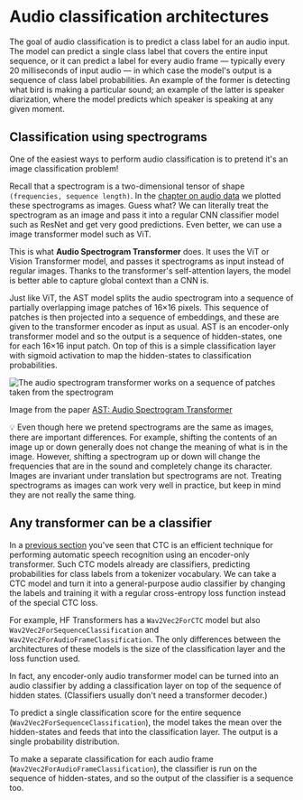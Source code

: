 # Audio classification architectures

The goal of audio classification is to predict a class label for an audio input. The model can predict a single class label that covers the entire input sequence, or it can predict a label for every audio frame — typically every 20 milliseconds of input audio — in which case the model's output is a sequence of class label probabilities. An example of the former is detecting what bird is making a particular sound; an example of the latter is speaker diarization, where the model predicts which speaker is speaking at any given moment.

## Classification using spectrograms

One of the easiest ways to perform audio classification is to pretend it's an image classification problem!

Recall that a spectrogram is a two-dimensional tensor of shape `(frequencies, sequence length)`. In the [chapter on audio data](chapter1/audio_data) we plotted these spectrograms as images. Guess what? We can literally treat the spectrogram as an image and pass it into a regular CNN classifier model such as ResNet and get very good predictions. Even better, we can use a image transformer model such as ViT.

This is what **Audio Spectrogram Transformer** does. It uses the ViT or Vision Transformer model, and passes it spectrograms as input instead of regular images. Thanks to the transformer's self-attention layers, the model is better able to capture global context than a CNN is.

Just like ViT, the AST model splits the audio spectrogram into a sequence of partially overlapping image patches of 16×16 pixels. This sequence of patches is then projected into a sequence of embeddings, and these are given to the transformer encoder as input as usual. AST is an encoder-only transformer model and so the output is a sequence of hidden-states, one for each 16×16 input patch. On top of this is a simple classification layer with sigmoid activation to map the hidden-states to classification probabilities.

<div class="flex justify-center">
    <img src="https://huggingface.co/datasets/huggingface-course/audio-course-images/resolve/main/ast.png" alt="The audio spectrogram transformer works on a sequence of patches taken from the spectrogram">
</div>

Image from the paper [AST: Audio Spectrogram Transformer](https://arxiv.org/pdf/2104.01778.pdf)

<Tip>
💡 Even though here we pretend spectrograms are the same as images, there are important differences. For example, shifting the contents of an image up or down generally does not change the meaning of what is in the image. However, shifting a spectrogram up or down will change the frequencies that are in the sound and completely change its character. Images are invariant under translation but spectrograms are not. Treating spectrograms as images can work very well in practice, but keep in mind they are not really the same thing.
</Tip>

## Any transformer can be a classifier

In a [previous section](ctc) you've seen that CTC is an efficient technique for performing automatic speech recognition using an encoder-only transformer.  Such CTC models already are classifiers, predicting probabilities for class labels from a tokenizer vocabulary. We can take a CTC model and turn it into a general-purpose audio classifier by changing the labels and training it with a regular cross-entropy loss function instead of the special CTC loss.

For example, HF Transformers has a `Wav2Vec2ForCTC` model but also `Wav2Vec2ForSequenceClassification` and `Wav2Vec2ForAudioFrameClassification`. The only differences between the architectures of these models is the size of the classification layer and the loss function used.

In fact, any encoder-only audio transformer model can be turned into an audio classifier by adding a classification layer on top of the sequence of hidden states. (Classifiers usually don't need a transformer decoder.)

To predict a single classification score for the entire sequence (`Wav2Vec2ForSequenceClassification`), the model takes the mean over the hidden-states and feeds that into the classification layer. The output is a single probability distribution.

To make a separate classification for each audio frame (`Wav2Vec2ForAudioFrameClassification`), the classifier is run on the sequence of hidden-states, and so the output of the classifier is a sequence too.
